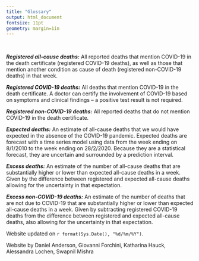 ```yaml
---
title: "Glossary"
output: html_document
fontsize: 11pt
geometry: margin=1in
---
```


\


**_Registered all-cause deaths:_** All reported deaths that mention COVID-19 in the death certificate (registered COVID-19 deaths), as well as those that mention another condition as cause of death (registered non-COVID-19 deaths) in that week. 

**_Registered COVID-19 deaths:_** All deaths that mention COVID-19 in the death certificate. A doctor can certify the involvement of COVID-19 based on symptoms and clinical findings – a positive test result is not required.

**_Registered non-COVID-19 deaths:_** All reported deaths that do not mention COVID-19 in the death certificate. 

**_Expected deaths:_** An estimate of all-cause deaths that we would have expected in the absence of the COVID-19 pandemic. Expected deaths are forecast with a time series model using data from the week ending on 8/1/2010 to the week ending on 28/2/2020. Because they are a statistical forecast, they are uncertain and surrounded by a prediction interval.

**_Excess deaths:_** An estimate of the number of all-cause deaths that are substantially higher or lower than expected all-cause deaths in a week. Given by the difference between registered and expected all-cause deaths allowing for the uncertainty in that expectation. 

**_Excess non-COVID-19 deaths:_** An estimate of the number of deaths that are not due to COVID-19 that are substantially higher or lower than expected all-cause deaths in a week. Given by subtracting registered COVID-19 deaths from the difference between registered and expected all-cause deaths, also allowing for the uncertainty in that expectation.


Website updated on `r format(Sys.Date(), "%d/%m/%Y")`.

Website by Daniel Anderson, Giovanni Forchini, Katharina Hauck, Alessandra Lochen, Swapnil Mishra


